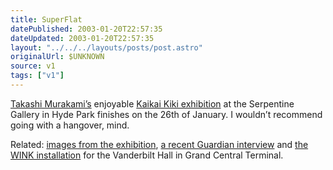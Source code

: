 ```yaml
---
title: SuperFlat
datePublished: 2003-01-20T22:57:35
dateUpdated: 2003-01-20T22:57:35
layout: "../../../layouts/posts/post.astro"
originalUrl: $UNKNOWN
source: v1
tags: ["v1"]
---
```


[Takashi Murakami&#8217;s][1] enjoyable [Kaikai Kiki exhibition][2] at the Serpentine Gallery in Hyde Park finishes on the 26th of January. I wouldn&#8217;t recommend going with a hangover, mind.

Related: [images from the exhibition][3], [a recent Guardian interview][4] and [the WINK installation][5] for the Vanderbilt Hall in Grand Central Terminal.

[1]: http://www.kaikaikiki.co.jp/index-e.html "Kaikai Kiki Home Page (English version)"
[2]: http://www.serpentinegallery.org/current.html "The Serpentine Gallery: Current Exhibition"
[3]: http://www.bbc.co.uk/dna/collective/A875171 "BBC Collective: Images from Kaikai Kiki exhibition"
[4]: http://www.guardian.co.uk/japan/story/0,7369,836007,00.html "The Guardian: Turning manga-nese"
[5]: http://www.creativetime.org/takashi/html_index.html "Creative Time, New York: Takashi Murakami's WINK installation for Grand Central Terminal's Vanderbilt Hall"
